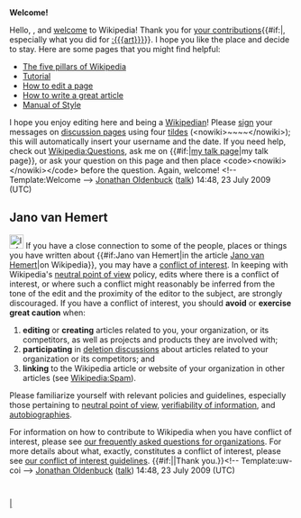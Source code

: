 <article id="23716923" title=User talk:Jvhemert>
	<talkpage id="23716923" title="User talk:Jvhemert">
'''Welcome!'''

Hello, {{BASEPAGENAME}}, and [[Wikipedia:Introduction|welcome]] to Wikipedia! Thank you for [[Special:Contributions/{{BASEPAGENAME}}|your contributions]]{{#if:|, especially what you did for [[:{{{art}}}]]}}. I hope you like the place and decide to stay. Here are some pages that you might find helpful:
*[[Wikipedia:Five pillars|The five pillars of Wikipedia]]
*[[Wikipedia:Tutorial|Tutorial]]
*[[Wikipedia:How to edit a page|How to edit a page]]
*[[Wikipedia:Article development|How to write a great article]]
*[[Wikipedia:Manual of Style|Manual of Style]]
I hope you enjoy editing here and being a [[Wikipedia:Wikipedians|Wikipedian]]! Please [[Wikipedia:Signatures|sign]] your messages on [[Wikipedia:talk page|discussion page]]s using four [[tilde]]s (&lt;nowiki&gt;~~~~&lt;/nowiki&gt;); this will automatically insert your username and the date. If you need help, check out [[Wikipedia:Questions]], ask me on {{#if:|[[user talk:{{{1}}}|my talk page]]|my talk page}}, or ask your question on this page and then place &lt;code&gt;&lt;nowiki&gt;{{helpme}}&lt;/nowiki&gt;&lt;/code&gt; before the question. Again, welcome! &lt;!-- Template:Welcome --&gt; [[User:Jonathan Oldenbuck|Jonathan Oldenbuck]] ([[User talk:Jonathan Oldenbuck|talk]]) 14:48, 23 July 2009 (UTC)

==Jano van Hemert==
[[Image:Information.svg|25px]] If you have a close connection to some of the people, places or things you have written about {{#if:Jano van Hemert|in the article [[Jano van Hemert]]|on Wikipedia}}, you may have a [[Wikipedia:Conflict of interest|conflict of interest]].  In keeping with Wikipedia's [[Wikipedia:Neutral point of view|neutral point of view]] policy, edits where there is a conflict of interest, or where such a conflict might reasonably be inferred from the tone of the edit and the proximity of the editor to the subject, are strongly discouraged. If you have a conflict of interest, you should '''avoid''' or '''exercise great caution''' when:
#'''editing''' or '''creating''' articles related to you, your organization, or its competitors, as well as projects and products they are involved with;
#'''participating''' in [[Wikipedia:Deletion policy#Deletion_processes|deletion discussions]] about articles related to your organization or its competitors; and
# '''linking''' to the Wikipedia article or website of your organization in other articles (see [[Wikipedia:Spam]]).

Please familiarize yourself with relevant policies and guidelines, especially those pertaining to [[Wikipedia:Neutral point of view|neutral point of view]], [[Wikipedia:Verifiability|verifiability of information]], and [[Wikipedia:Autobiography|autobiographies]].

For information on how to contribute to Wikipedia when you have conflict of interest, please see [[Wikipedia:FAQ/Organizations|our frequently asked questions for organizations]]. For more details about what, exactly, constitutes a conflict of interest, please see [[Wikipedia:Conflict of Interest|our conflict of interest guidelines]].  {{#if:|{{{2}}}|Thank you.}}[[Category:User talk pages with conflict of interest notices||{{PAGENAME}}]]&lt;!-- Template:uw-coi --&gt;  [[User:Jonathan Oldenbuck|Jonathan Oldenbuck]] ([[User talk:Jonathan Oldenbuck|talk]]) 14:48, 23 July 2009 (UTC)
	</talkpage>
</article>